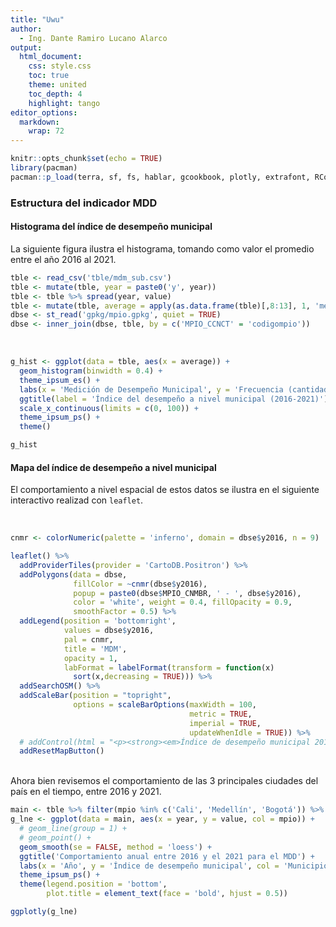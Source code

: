 ```yaml
---
title: "Uwu"
author: 
  - Ing. Dante Ramiro Lucano Alarco
output: 
  html_document:
    css: style.css
    toc: true
    theme: united
    toc_depth: 4
    highlight: tango
editor_options: 
  markdown: 
    wrap: 72
---
```


```{=html}
<style>
.html-widget {
    margin: auto;
}
</style>
```
```r
knitr::opts_chunk$set(echo = TRUE)
library(pacman)
pacman::p_load(terra, sf, fs, hablar, gcookbook, plotly, extrafont, RColorBrewer, rmapshaper, readxl, glue, hrbrthemes, tidyverse, leaflet, htmltools, leaflet.extras)
```

### Estructura del indicador MDD

#### Histograma del índice de desempeño municipal

La siguiente figura ilustra el histograma, tomando como valor el
promedio entre el año 2016 al 2021.

```r
tble <- read_csv('tble/mdm_sub.csv')
tble <- mutate(tble, year = paste0('y', year))
tble <- tble %>% spread(year, value)
tble <- mutate(tble, average = apply(as.data.frame(tble)[,8:13], 1, 'mean'))
dbse <- st_read('gpkg/mpio.gpkg', quiet = TRUE)
dbse <- inner_join(dbse, tble, by = c('MPIO_CCNCT' = 'codigompio'))
```

<br>

```r
g_hist <- ggplot(data = tble, aes(x = average)) + 
  geom_histogram(binwidth = 0.4) + 
  theme_ipsum_es() + 
  labs(x = 'Medición de Desempeño Municipal', y = 'Frecuencia (cantidad municipios)') + 
  ggtitle(label = 'Índice del desempeño a nivel municipal (2016-2021)') + 
  scale_x_continuous(limits = c(0, 100)) +
  theme_ipsum_ps() + 
  theme()
```

```r
g_hist
```

#### Mapa del índice de desempeño a nivel municipal

El comportamiento a nivel espacial de estos datos se ilustra en el
siguiente interactivo realizad con `leaflet`.

<br>

```r
cnmr <- colorNumeric(palette = 'inferno', domain = dbse$y2016, n = 9)

leaflet() %>% 
  addProviderTiles(provider = 'CartoDB.Positron') %>% 
  addPolygons(data = dbse, 
              fillColor = ~cnmr(dbse$y2016), 
              popup = paste0(dbse$MPIO_CNMBR, ' - ', dbse$y2016),
              color = 'white', weight = 0.4, fillOpacity = 0.9, 
              smoothFactor = 0.5) %>% 
  addLegend(position = 'bottomright', 
            values = dbse$y2016, 
            pal = cnmr, 
            title = 'MDM', 
            opacity = 1,
            labFormat = labelFormat(transform = function(x) 
              sort(x,decreasing = TRUE))) %>% 
  addSearchOSM() %>% 
  addScaleBar(position = "topright",
              options = scaleBarOptions(maxWidth = 100, 
                                        metric = TRUE, 
                                        imperial = TRUE, 
                                        updateWhenIdle = TRUE)) %>% 
  # addControl(html = "<p><strong><em>Índice de desempeño municipal 2016</em></strong              ></p>", position = "topleft") %>% 
  addResetMapButton()
```

<br> Ahora bien revisemos el comportamiento de las 3 principales
ciudades del país en el tiempo, entre 2016 y 2021. <br>

```r
main <- tble %>% filter(mpio %in% c('Cali', 'Medellín', 'Bogotá')) %>% dplyr::select(mpio, y2016:y2021) %>% gather(var, value, -mpio) %>% mutate(year = parse_number(var))
g_lne <- ggplot(data = main, aes(x = year, y = value, col = mpio)) + 
  # geom_line(group = 1) +
  # geom_point() +
  geom_smooth(se = FALSE, method = 'loess') + 
  ggtitle('Comportamiento anual entre 2016 y el 2021 para el MDD') +
  labs(x = 'Año', y = 'Índice de desempeño municipal', col = 'Municipio') +
  theme_ipsum_ps() + 
  theme(legend.position = 'bottom', 
        plot.title = element_text(face = 'bold', hjust = 0.5))
```

```r
ggplotly(g_lne)
```
